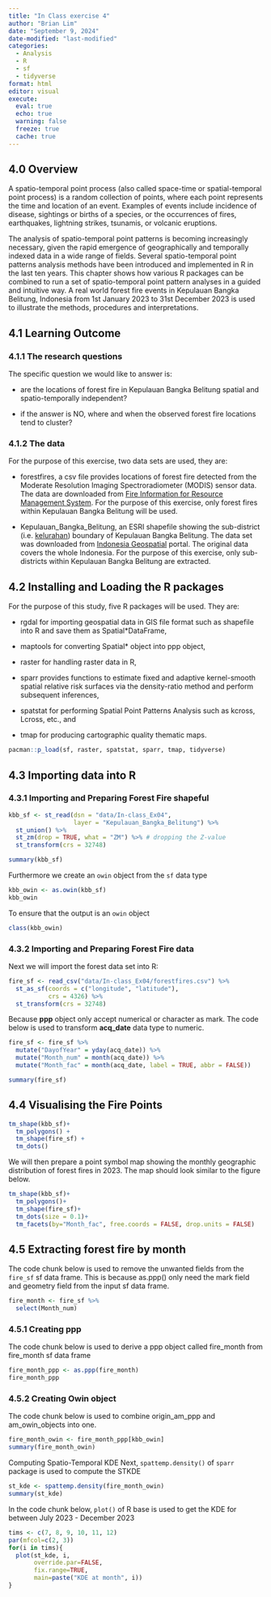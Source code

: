 ```yaml
---
title: "In Class exercise 4"
author: "Brian Lim"
date: "September 9, 2024"
date-modified: "last-modified"
categories:
  - Analysis
  - R
  - sf
  - tidyverse
format: html
editor: visual
execute: 
  eval: true
  echo: true
  warning: false
  freeze: true
  cache: true
---
```


## **4.0 Overview**

A spatio-temporal point process (also called space-time or spatial-temporal point process) is a random collection of points, where each point represents the time and location of an event. Examples of events include incidence of disease, sightings or births of a species, or the occurrences of fires, earthquakes, lightning strikes, tsunamis, or volcanic eruptions.

The analysis of spatio-temporal point patterns is becoming increasingly necessary, given the rapid emergence of geographically and temporally indexed data in a wide range of fields. Several spatio-temporal point patterns analysis methods have been introduced and implemented in R in the last ten years. This chapter shows how various R packages can be combined to run a set of spatio-temporal point pattern analyses in a guided and intuitive way. A real world forest fire events in Kepulauan Bangka Belitung, Indonesia from 1st January 2023 to 31st December 2023 is used to illustrate the methods, procedures and interpretations.

## **4.1 Learning Outcome**

### **4.1.1 The research questions**

The specific question we would like to answer is:

-   are the locations of forest fire in Kepulauan Bangka Belitung spatial and spatio-temporally independent?

-   if the answer is NO, where and when the observed forest fire locations tend to cluster?

### **4.1.2 The data**

For the purpose of this exercise, two data sets are used, they are:

-   forestfires, a csv file provides locations of forest fire detected from the Moderate Resolution Imaging Spectroradiometer (MODIS) sensor data. The data are downloaded from [Fire Information for Resource Management System](https://firms.modaps.eosdis.nasa.gov/download/). For the purpose of this exercise, only forest fires within Kepulauan Bangka Belitung will be used.

-   Kepulauan_Bangka_Belitung, an ESRI shapefile showing the sub-district (i.e. [kelurahan](https://en.wikipedia.org/wiki/Villages_of_Indonesia)) boundary of Kepulauan Bangka Belitung. The data set was downloaded from [Indonesia Geospatial](https://www.indonesia-geospasial.com/2023/05/download-shapefile-batas-administrasi.html) portal. The original data covers the whole Indonesia. For the purpose of this exercise, only sub-districts within Kepulauan Bangka Belitung are extracted.

## **4.2 Installing and Loading the R packages**

For the purpose of this study, five R packages will be used. They are:

-   rgdal for importing geospatial data in GIS file format such as shapefile into R and save them as Spatial\*DataFrame,

-   maptools for converting Spatial\* object into ppp object,

-   raster for handling raster data in R,

-   sparr provides functions to estimate fixed and adaptive kernel-smooth spatial relative risk surfaces via the density-ratio method and perform subsequent inferences,

-   spatstat for performing Spatial Point Patterns Analysis such as kcross, Lcross, etc., and

-   tmap for producing cartographic quality thematic maps.

```r
pacman::p_load(sf, raster, spatstat, sparr, tmap, tidyverse)
```

## **4.3 Importing data into R**

### **4.3.1 Importing and Preparing Forest Fire shapeful**

```r
kbb_sf <- st_read(dsn = "data/In-class_Ex04", 
                  layer = "Kepulauan_Bangka_Belitung") %>%
  st_union() %>%
  st_zm(drop = TRUE, what = "ZM") %>% # dropping the Z-value
  st_transform(crs = 32748)
```

```r
summary(kbb_sf)
```

Furthermore we create an `owin` object from the `sf` data type

```r
kbb_owin <- as.owin(kbb_sf)
kbb_owin
```

To ensure that the output is an `owin` object

```r
class(kbb_owin)
```

### **4.3.2 Importing and Preparing Forest Fire data**

Next we will import the forest data set into R:

```r
fire_sf <- read_csv("data/In-class_Ex04/forestfires.csv") %>%
  st_as_sf(coords = c("longitude", "latitude"), 
           crs = 4326) %>%
  st_transform(crs = 32748)
```

Because **ppp** object only accept numerical or character as mark. The code below is used to transform **acq_date** data type to numeric.

```r
fire_sf <- fire_sf %>%
  mutate("DayofYear" = yday(acq_date)) %>%
  mutate("Month_num" = month(acq_date)) %>%
  mutate("Month_fac" = month(acq_date, label = TRUE, abbr = FALSE))

summary(fire_sf)
```

## **4.4 Visualising the Fire Points**

```r
tm_shape(kbb_sf)+
  tm_polygons() +
  tm_shape(fire_sf) +
  tm_dots()
```

We will then prepare a point symbol map showing the monthly geographic distribution of forest fires in 2023. The map should look similar to the figure below.

```r
tm_shape(kbb_sf)+
  tm_polygons()+
  tm_shape(fire_sf)+
  tm_dots(size = 0.1)+
  tm_facets(by="Month_fac", free.coords = FALSE, drop.units = FALSE)
```

## **4.5 Extracting forest fire by month**

The code chunk below is used to remove the unwanted fields from the `fire_sf` sf data frame. This is because as.ppp() only need the mark field and geometry field from the input sf data frame.

```r
fire_month <- fire_sf %>%
  select(Month_num)
```

### **4.5.1 Creating ppp**

The code chunk below is used to derive a ppp object called fire_month from fire_month sf data frame

```r
fire_month_ppp <- as.ppp(fire_month)
fire_month_ppp
```

### **4.5.2 Creating Owin object**

The code chunk below is used to combine origin_am_ppp and am_owin_objects into one.

```r
fire_month_owin <- fire_month_ppp[kbb_owin]
summary(fire_month_owin)
```

Computing Spatio-Temporal KDE Next, `spattemp.density()` of `sparr` package is used to compute the STKDE

```r
st_kde <- spattemp.density(fire_month_owin)
summary(st_kde)
```

In the code chunk below, `plot()` of R base is used to get the KDE for between July 2023 - December 2023

```r
tims <- c(7, 8, 9, 10, 11, 12)
par(mfcol=c(2, 3))
for(i in tims){
  plot(st_kde, i, 
       override.par=FALSE,
       fix.range=TRUE,
       main=paste("KDE at month", i))
}
```